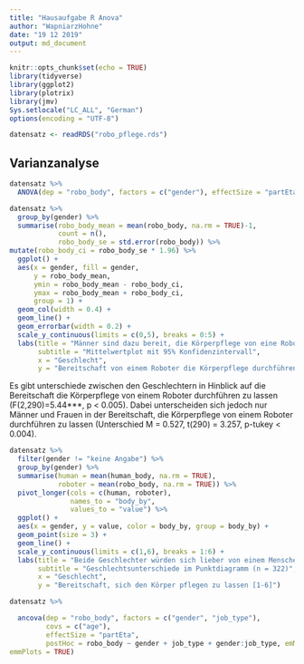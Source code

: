 ```yaml
---
title: "Hausaufgabe R Anova"
author: "WapniarzHohne"
date: "19 12 2019"
output: md_document
---
```


```r
knitr::opts_chunk$set(echo = TRUE)
library(tidyverse)
library(ggplot2)
library(plotrix)
library(jmv)
Sys.setlocale("LC_ALL", "German")
options(encoding = "UTF-8")
```

```r
datensatz <- readRDS("robo_pflege.rds")
```

## Varianzanalyse

```r
datensatz %>%
  ANOVA(dep = "robo_body", factors = c("gender"), effectSize = "partEta", postHoc = robo_body ~ gender, emMeans = ~ gender, emmPlots = TRUE)

datensatz %>%
  group_by(gender) %>%
  summarise(robo_body_mean = mean(robo_body, na.rm = TRUE)-1, 
            count = n(),
            robo_body_se = std.error(robo_body)) %>%
mutate(robo_body_ci = robo_body_se * 1.96) %>%
  ggplot() +
  aes(x = gender, fill = gender,
      y = robo_body_mean,
      ymin = robo_body_mean - robo_body_ci,
      ymax = robo_body_mean + robo_body_ci,
      group = 1) +
  geom_col(width = 0.4) +
  geom_line() +
  geom_errorbar(width = 0.2) + 
  scale_y_continuous(limits = c(0,5), breaks = 0:5) + 
  labs(title = "Männer sind dazu bereit, die Körperpflege von eine Roboter durchführen zu lassen", 
       subtitle = "Mittelwertplot mit 95% Konfidenzintervall",
       x = "Geschlecht",
       y = "Bereitschaft von einem Roboter die Körperpflege durchführen zu lassen [0-5]", fill = "Geschlecht")
```
Es gibt unterschiede zwischen den Geschlechtern in Hinblick auf die Bereitschaft die Körperpflege von einem Roboter durchführen zu lassen (F(2,290)=5.44***, p < 0.005). Dabei unterscheiden sich jedoch nur Männer und Frauen in der Bereitschaft, die Körperpflege von einem Roboter durchführen zu lassen (Unterschied M = 0.527, t(290) = 3.257, p-tukey < 0.004).



```r
datensatz %>%
  filter(gender != "keine Angabe") %>%
  group_by(gender) %>%
  summarise(human = mean(human_body, na.rm = TRUE),
            roboter = mean(robo_body, na.rm = TRUE)) %>%
  pivot_longer(cols = c(human, roboter),
               names_to = "body_by",
               values_to = "value") %>%
  ggplot() +
  aes(x = gender, y = value, color = body_by, group = body_by) +
  geom_point(size = 3) +
  geom_line() +
  scale_y_continuous(limits = c(1,6), breaks = 1:6) +
  labs(title = "Beide Geschlechter würden sich lieber von einem Menschen den Körper pflegen lassen.",
       subtitle = "Geschlechtsunterschiede im Punktdiagramm (n = 322)",
       x = "Geschlecht",
       y = "Bereitschaft, sich den Körper pflegen zu lassen [1-6]")
```
```r

datensatz %>%

  ancova(dep = "robo_body", factors = c("gender", "job_type"),
         covs = c("age"),
         effectSize = "partEta",
         postHoc = robo_body ~ gender + job_type + gender:job_type, emMeans = ~ gender + job_type + gender:job_type,
emmPlots = TRUE)
```
